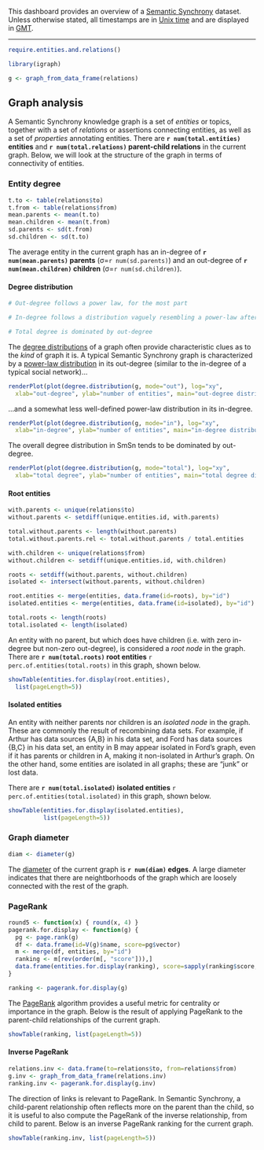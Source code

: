 This dashboard provides an overview of a [Semantic Synchrony](https://github.com/synchrony/smsn) dataset.
Unless otherwise stated, all timestamps are in [Unix time](https://en.wikipedia.org/wiki/Unix_time) and are displayed in [GMT](https://en.wikipedia.org/wiki/Greenwich_Mean_Time).

---

```r
require.entities.and.relations()

library(igraph)

g <- graph_from_data_frame(relations)
```

## Graph analysis

A Semantic Synchrony knowledge graph is a set of *entities* or topics, together with a set of *relations* or assertions connecting entities, as well as a set of *properties* annotating entities.
There are **`r num(total.entities)` entities** and **`r num(total.relations)` parent-child relations** in the current graph. Below, we will look at the structure of the graph in terms of connectivity of entities.

### Entity degree

```r
t.to <- table(relations$to)
t.from <- table(relations$from)
mean.parents <- mean(t.to)
mean.children <- mean(t.from)
sd.parents <- sd(t.from)
sd.children <- sd(t.to)
```

The average entity in the current graph has an in-degree of **`r num(mean.parents)` parents** (&sigma;=`r num(sd.parents)`) and an out-degree of **`r num(mean.children)` children** (&sigma;=`r num(sd.children)`).

#### Degree distribution

```r
# Out-degree follows a power law, for the most part

# In-degree follows a distribution vaguely resembling a power-law after degree=1

# Total degree is dominated by out-degree
```

The [degree distributions](https://en.wikipedia.org/wiki/Degree_distribution) of a graph often provide characteristic clues as to the *kind* of graph it is. A typical Semantic Synchrony graph is characterized by a [power-law distribution](https://en.wikipedia.org/wiki/Power_law) in its out-degree (similar to the in-degree of a typical social network)...

```r
renderPlot(plot(degree.distribution(g, mode="out"), log="xy",
  xlab="out-degree", ylab="number of entities", main="out-degree distribution"))
```

...and a somewhat less well-defined power-law distribution in its in-degree.

```r
renderPlot(plot(degree.distribution(g, mode="in"), log="xy",
  xlab="in-degree", ylab="number of entities", main="in-degree distribution"))
```

The overall degree distribution in SmSn tends to be dominated by out-degree.
 
```r
renderPlot(plot(degree.distribution(g, mode="total"), log="xy",
  xlab="total degree", ylab="number of entities", main="total degree distribution"))
```

#### Root entities

```r
with.parents <- unique(relations$to)
without.parents <- setdiff(unique.entities.id, with.parents)

total.without.parents <- length(without.parents)
total.without.parents.rel <- total.without.parents / total.entities

with.children <- unique(relations$from)
without.children <- setdiff(unique.entities.id, with.children)

roots <- setdiff(without.parents, without.children)
isolated <- intersect(without.parents, without.children)

root.entities <- merge(entities, data.frame(id=roots), by="id")
isolated.entities <- merge(entities, data.frame(id=isolated), by="id")

total.roots <- length(roots)
total.isolated <- length(isolated)
```

An entity with no parent, but which does have children (i.e. with zero in-degree but non-zero out-degree), is considered a *root node* in the graph. There are **`r num(total.roots)` root entities** `r perc.of.entities(total.roots)` in this graph, shown below.

```r
showTable(entities.for.display(root.entities),
  list(pageLength=5))
```

#### Isolated entities

An entity with neither parents nor children is an *isolated node* in the graph. These are commonly the result of recombining data sets.
For example, if Arthur has data sources {A,B} in his data set, and Ford has data sources {B,C} in his data set, an entity in B may appear isolated in Ford's graph, even if it has parents or children in A, making it non-isolated in Arthur's graph.
On the other hand, some entities are isolated in all graphs; these are "junk" or lost data.

There are **`r num(total.isolated)` isolated entities** `r perc.of.entities(total.isolated)` in this graph, shown below.

```r
showTable(entities.for.display(isolated.entities),
          list(pageLength=5))
```

### Graph diameter

```r
diam <- diameter(g)
```

The [diameter](http://mathworld.wolfram.com/GraphDiameter.html) of the current graph is **`r num(diam)` edges**. A large diameter indicates that there are neightborhoods of the graph which are loosely connected with the rest of the graph.

### PageRank

```r
round5 <- function(x) { round(x, 4) }
pagerank.for.display <- function(g) {
  pg <- page.rank(g)
  df <- data.frame(id=V(g)$name, score=pg$vector)
  m <- merge(df, entities, by="id")
  ranking <- m[rev(order(m[, "score"])),]
  data.frame(entities.for.display(ranking), score=sapply(ranking$score, round5))
}

ranking <- pagerank.for.display(g)
```

The [PageRank](https://en.wikipedia.org/wiki/PageRank) algorithm provides a useful metric for centrality or importance in the graph.
Below is the result of applying PageRank to the parent-child relationships of the current graph.

```r
showTable(ranking, list(pageLength=5))
```

#### Inverse PageRank

```r
relations.inv <- data.frame(to=relations$to, from=relations$from)
g.inv <- graph_from_data_frame(relations.inv)
ranking.inv <- pagerank.for.display(g.inv)
```

The direction of links is relevant to PageRank. In Semantic Synchrony, a child-parent relationship often reflects more on the parent than the child, so it is useful to also compute the PageRank of the inverse relationship, from child to parent. Below is an inverse PageRank ranking for the current graph.

```r
showTable(ranking.inv, list(pageLength=5))
```


